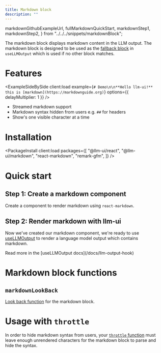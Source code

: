 ```yaml
---
title: Markdown block
description: ""
---
```


  markdownGithubExampleUrl,
  fullMarkdownQuickStart,
  markdownStep1,
  markdownStep2,
} from "../../../snippets/markdownBlock";

The markdown block displays markdown content in the LLM output. The markdown block is designed to be used as the [fallback block](/docs/llm-output-hook#fallbackblock-object) in `useLLMOutput` which is used if no other block matches.

# Features

<ExampleSideBySide
  client:load
  example={`# Demo\n\n**Hello llm-ui!** this is [markdown](https://markdownguide.org)`}
  options={{ delayMultiplier: 1 }}
/>

- Streamed markdown support
- Markdown syntax hidden from users e.g. `##` for headers
- Show's one visible character at a time

# Installation

<PackageInstall
  client:load
  packages={[
    "@llm-ui/react",
    "@llm-ui/markdown",
    "react-markdown",
    "remark-gfm",
  ]}
/>

# Quick start

<div class="flex flex-row items-center gap-2">
  <CopyButton
    client:load
    text="Copy full example"
    toCopy={fullMarkdownQuickStart}
  />
  <GithubLinkButton client:load href={markdownGithubExampleUrl} />
</div>

## Step 1: Create a markdown component

Create a component to render markdown using `react-markdown`.

<CodeBlock code={markdownStep1} lang="tsx" />

<CopyButton
  client:load
  text="Copy full example"
  toCopy={fullMarkdownQuickStart}
/>

## Step 2: Render markdown with llm-ui

Now we've created our markdown component, we're ready to use [useLLMOutput](/docs/llm-output-hook) to render a language model output which contains markdown.

<CodeBlock code={markdownStep2} lang="tsx" />

<div class="flex flex-row items-center gap-3">
  <CopyButton
    client:load
    text="Copy full example"
    toCopy={fullMarkdownQuickStart}
  />
  Read more in the [useLLMOutput docs](/docs/llm-output-hook)
</div>

# Markdown block functions

## `markdownLookBack`

[Look back function](/docs/llm-output-hook#blocks-object) for the markdown block.

# Usage with `throttle`

In order to hide markdown syntax from users, your [`throttle` function](/docs/advanced/throttle-functions) must leave enough unrendered characters for the markdown block to parse and hide the syntax.
